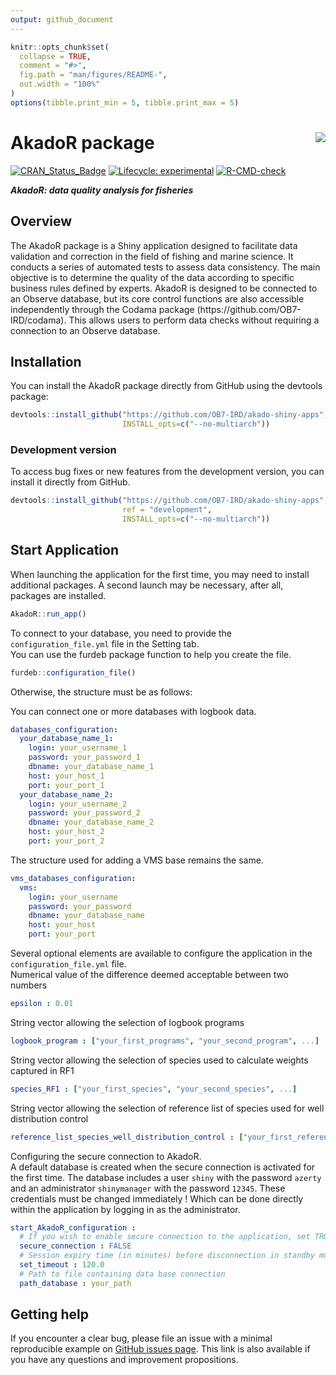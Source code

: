 ```yaml
---
output: github_document
---
```


<!-- README.md is generated from README.Rmd. Please edit that file and click on Knit button at the end. -->

```r
knitr::opts_chunk$set(
  collapse = TRUE,
  comment = "#>",
  fig.path = "man/figures/README-",
  out.width = "100%"
)
options(tibble.print_min = 5, tibble.print_max = 5)
```

# AkadoR package <img src='inst/app/www/favicon.png' align="right" /></a>

<!-- badges: start -->
[![CRAN_Status_Badge](https://www.r-pkg.org/badges/version/AkadoR)](https://cran.r-project.org/package=AkadoR)
[![Lifecycle: experimental](https://img.shields.io/badge/lifecycle-experimental-orange.svg)](https://www.tidyverse.org/lifecycle/#experimental)
[![R-CMD-check](https://github.com/OB7-IRD/akado-shiny-apps/workflows/R-CMD-check/badge.svg)](https://github.com/OB7-IRD/akado-shiny-apps/actions)
<!-- badges: end -->

***AkadoR: data quality analysis for fisheries***

## Overview

The AkadoR package is a Shiny application designed to facilitate data validation and correction in the field of fishing and marine science. It conducts a series of automated tests to assess data consistency. The main objective is to determine the quality of the data according to specific business rules defined by experts. AkadoR is designed to be connected to an Observe database, but its core control functions are also accessible independently through the Codama package (https://github.com/OB7-IRD/codama). This allows users to perform data checks without requiring a connection to an Observe database.

## Installation

You can install the AkadoR package directly from GitHub using the devtools package:
```r
devtools::install_github("https://github.com/OB7-IRD/akado-shiny-apps",
                         INSTALL_opts=c("--no-multiarch"))
```


### Development version

To access bug fixes or new features from the development version, you can install it directly from GitHub.
```r
devtools::install_github("https://github.com/OB7-IRD/akado-shiny-apps",
                         ref = "development",
                         INSTALL_opts=c("--no-multiarch"))
```

## Start Application
When launching the application for the first time, you may need to install additional packages. A second launch may be necessary, after all, packages are installed.
```r
AkadoR::run_app()
```
To connect to your database, you need to provide the `configuration_file.yml` file in the Setting tab.  
You can use the furdeb package function to help you create the file.
```r
furdeb::configuration_file()
```
Otherwise, the structure must be as follows:

You can connect one or more databases with logbook data.
```yml
databases_configuration:
  your_database_name_1:
    login: your_username_1
    password: your_password_1
    dbname: your_database_name_1
    host: your_host_1
    port: your_port_1
  your_database_name_2:
    login: your_username_2
    password: your_password_2
    dbname: your_database_name_2
    host: your_host_2
    port: your_port_2
```
The structure used for adding a VMS base remains the same.
```yml
vms_databases_configuration:
  vms:
    login: your_username
    password: your_password
    dbname: your_database_name
    host: your_host
    port: your_port
```

Several optional elements are available to configure the application in the `configuration_file.yml` file.  
Numerical value of the difference deemed acceptable between two numbers
```yml
epsilon : 0.01
```
String vector allowing the selection of logbook programs
```yml
logbook_program : ["your_first_programs", "your_second_program", ...]
```
String vector allowing the selection of species used to calculate weights captured in RF1
```yml
species_RF1 : ["your_first_species", "your_second_species", ...]
```
String vector allowing the selection of reference list of species used for well distribution control
```yml
reference_list_species_well_distribution_control : ["your_first_reference_list", "your_second_reference_list", ...]
```
Configuring the secure connection to AkadoR.  
A default database is created when the secure connection is activated for the first time. The database includes a user `shiny` with the password `azerty` and an administrator `shinymanager` with the password `12345`. These credentials must be changed immediately ! Which can be done directly within the application by logging in as the administrator.
```yml
start_AkadoR_configuration :
  # If you wish to enable secure connection to the application, set TRUE, otherwise set FALSE
  secure_connection : FALSE
  # Session expiry time (in minutes) before disconnection in standby mode if secure connection is enabled
  set_timeout : 120.0
  # Path to file containing data base connection
  path_database : your_path
```

## Getting help

If you encounter a clear bug, please file an issue with a minimal reproducible example on [GitHub issues page](https://github.com/OB7-IRD/akado-shiny-apps/issues). This link is also available if you have any questions and improvement propositions.

